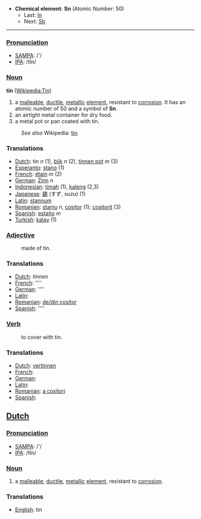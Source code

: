 *'''Chemical element''': '''Sn''' (Atomic Number: 50)
**Last: [[Indium|In]]
**Next: [[Antimony|Sb]]
----
===[[Pronunciation]]===
*[[w:SAMPA|SAMPA]]: /'/
*[[w:IPA|IPA]]: /tIn/

===[[Noun]]===
'''tin''' ([[en:Tin|Wikipedia:Tin]])

#a [[malleable]], [[ductile]], [[metal]]lic [[element]], resistant to [[corrosion]].  It has an atomic number of 50 and a symbol of '''Sn'''.
#an airtight metal container for dry food.
#a metal pot or pan coated with tin.
:''See also'' Wikipedia: [[w:tin|tin]].

===Translations===
*[[Dutch]]: tin ''n'' (1), [[blik]] ''n'' (2), [[tinnen pot]] ''m'' (3)
*[[Esperanto]]: [[stano]] (1)
*[[French]]: [[étain]] ''m'' (2)
*[[German]]: [[Zinn]] ''n''
*[[Indonesian]]: [[timah]] (1), [[kaleng]] (2,3)
*[[Japanese]]: [[錫]] (すず, suzu) (1)
*[[Latin]]: [[stannum]]
*[[Romanian]]: [[staniu]] ''n'', [[cositor]] (1); [[cositorit]] (3)
*[[Spanish]]: [[estaño]] ''m''
*[[Turkish]]: [[kalay]] (1)

===[[Adjective]]===
:made of tin.

===Translations===
*[[Dutch]]: [[]] ''tinnen''
*[[French]]: [[]] ''''
*[[German]]: [[]] ''''
*[[Latin]]: [[]]
*[[Romanian]]: [[de/din cositor]]
*[[Spanish]]: [[]] ''''

===[[Verb]]===
:to cover with tin.

===Translations===
*[[Dutch]]: [[vertinnen]]
*[[French]]: [[]]
*[[German]]: [[]]
*[[Latin]]: [[]]
*[[Romanian]]: [[a cositori]]
*[[Spanish]]: [[]]

==[[Dutch]]==

===[[Pronunciation]]===
*[[w:SAMPA|SAMPA]]: /'/
*[[w:IPA|IPA]]: /tIn/

===[[Noun]]===
#a [[malleable]], [[ductile]], [[metal]]lic [[element]], resistant to [[corrosion]]. 

===Translations===
*[[English]]: tin